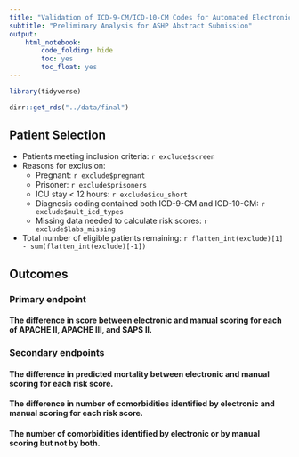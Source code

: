 ```yaml
---
title: "Validation of ICD-9-CM/ICD-10-CM Codes for Automated Electronic Scoring of APACHE II, APACHE III, and SAPS II"
subtitle: "Preliminary Analysis for ASHP Abstract Submission"
output: 
    html_notebook:
        code_folding: hide
        toc: yes
        toc_float: yes
---
```


```r
library(tidyverse)

dirr::get_rds("../data/final")
```

## Patient Selection

* Patients meeting inclusion criteria: `r exclude$screen`
* Reasons for exclusion:
    - Pregnant: `r exclude$pregnant`
    - Prisoner: `r exclude$prisoners`
    - ICU stay < 12 hours: `r exclude$icu_short`
    - Diagnosis coding contained both ICD-9-CM and ICD-10-CM: `r exclude$mult_icd_types`
    - Missing data needed to calculate risk scores: `r exclude$labs_missing`
* Total number of eligible patients remaining: `r flatten_int(exclude)[1] - sum(flatten_int(exclude)[-1])`

## Outcomes

### Primary endpoint

#### The difference in score between electronic and manual scoring for each of APACHE II, APACHE III, and SAPS II.

### Secondary endpoints

#### The difference in predicted mortality between electronic and manual scoring for each risk score.
#### The difference in number of comorbidities identified by electronic and manual scoring for each risk score.
#### The number of comorbidities identified by electronic or by manual scoring but not by both.


